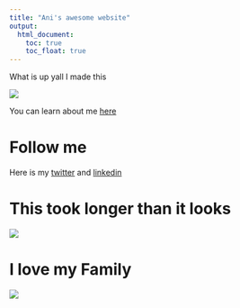 ```yaml
---
title: "Ani's awesome website"
output: 
  html_document:
    toc: true
    toc_float: true
---
```


What is up yall I made this

![](cool.jpg)

You can learn about me [here](About.html)


# Follow me

Here is my [twitter](https://twitter.com/abilazarian) and [linkedin](https://www.linkedin.com/in/ani-bilazarian-844a3780/)


# This took longer than it looks 

![](http://giphygifs.s3.amazonaws.com/media/lMVNl6XxTvXgs/giphy.gif)


# I love my Family 

![](family.jpg)





 
